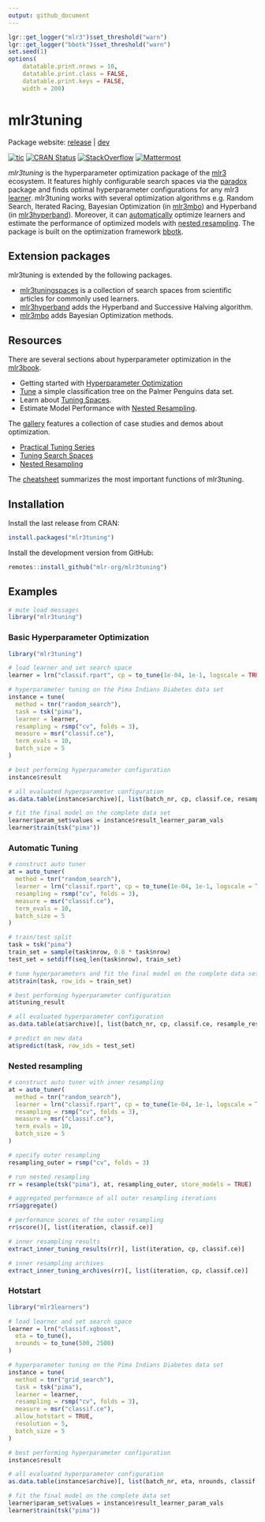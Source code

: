 ```yaml
---
output: github_document
---
```


```r
lgr::get_logger("mlr3")$set_threshold("warn")
lgr::get_logger("bbotk")$set_threshold("warn")
set.seed(1)
options(
    datatable.print.nrows = 10,
    datatable.print.class = FALSE,
    datatable.print.keys = FALSE,
    width = 200)
```

# mlr3tuning

Package website: [release](https://mlr3tuning.mlr-org.com/) | [dev](https://mlr3tuning.mlr-org.com/dev/)

<!-- badges: start -->
[![tic](https://github.com/mlr-org/mlr3tuning/workflows/tic/badge.svg?branch=main)](https://github.com/mlr-org/mlr3tuning/actions)
[![CRAN Status](https://www.r-pkg.org/badges/version-ago/mlr3tuning)](https://cran.r-project.org/package=mlr3tuning)
[![StackOverflow](https://img.shields.io/badge/stackoverflow-mlr3-orange.svg)](https://stackoverflow.com/questions/tagged/mlr3)
[![Mattermost](https://img.shields.io/badge/chat-mattermost-orange.svg)](https://lmmisld-lmu-stats-slds.srv.mwn.de/mlr_invite/)
<!-- badges: end -->

*mlr3tuning* is the hyperparameter optimization package of the [mlr3](https://mlr-org.com/) ecosystem.
It features highly configurable search spaces via the [paradox](https://github.com/mlr-org/paradox) package and finds optimal hyperparameter configurations for any mlr3 [learner](https://github.com/mlr-org/mlr3learners).
mlr3tuning works with several optimization algorithms e.g. Random Search, Iterated Racing, Bayesian Optimization (in [mlr3mbo](https://github.com/mlr-org/mlr3mbo)) and Hyperband (in [mlr3hyperband](https://github.com/mlr-org/mlr3hyperband)).
Moreover, it can [automatically](https://mlr3book.mlr-org.com/optimization.html#sec-autotuner) optimize learners and estimate the performance of optimized models with [nested resampling](https://mlr3book.mlr-org.com/optimization.html#sec-nested-resampling).
The package is built on the optimization framework [bbotk](https://github.com/mlr-org/bbotk).

## Extension packages

mlr3tuning is extended by the following packages.

* [mlr3tuningspaces](https://github.com/mlr-org/mlr3tuningspaces) is a collection of search spaces from scientific articles for commonly used learners.
* [mlr3hyperband](https://github.com/mlr-org/mlr3hyperband) adds the Hyperband and Successive Halving algorithm.
* [mlr3mbo](https://github.com/mlr-org/mlr3mbo) adds Bayesian Optimization methods.

## Resources

There are several sections about hyperparameter optimization in the [mlr3book](https://mlr3book.mlr-org.com).

* Getting started with [Hyperparameter Optimization](https://mlr3book.mlr-org.com/optimization.html)
* [Tune](https://mlr3book.mlr-org.com/optimization.html#sec-tuning-instance) a simple classification tree on the Palmer Penguins data set.
* Learn about [Tuning Spaces](https://mlr3book.mlr-org.com/technical.html#sec-tuning-space).
* Estimate Model Performance with [Nested Resampling](https://mlr3book.mlr-org.com/optimization.html#sec-model-performance).

The [gallery](https://mlr-org.com/gallery.html#category:tuning) features a collection of case studies and demos about optimization.

* [Practical Tuning Series](https://mlr-org.com/gallery.html#category:practical_tuning_series)
* [Tuning Search Spaces](https://mlr3book.mlr-org.com/optimization.html#searchspace)
* [Nested Resampling](https://mlr3book.mlr-org.com/optimization.html#nested-resampling)

The [cheatsheet](https://cheatsheets.mlr-org.com/mlr3tuning.pdf) summarizes the most important functions of mlr3tuning.

## Installation

Install the last release from CRAN:

```r
install.packages("mlr3tuning")
```

Install the development version from GitHub:

```r
remotes::install_github("mlr-org/mlr3tuning")
```

## Examples

```r
# mute load messages
library("mlr3tuning")
```

### Basic Hyperparameter Optimization

```r
library("mlr3tuning")

# load learner and set search space
learner = lrn("classif.rpart", cp = to_tune(1e-04, 1e-1, logscale = TRUE))

# hyperparameter tuning on the Pima Indians Diabetes data set
instance = tune(
  method = tnr("random_search"),
  task = tsk("pima"),
  learner = learner,
  resampling = rsmp("cv", folds = 3),
  measure = msr("classif.ce"),
  term_evals = 10,
  batch_size = 5
)

# best performing hyperparameter configuration
instance$result

# all evaluated hyperparameter configuration
as.data.table(instance$archive)[, list(batch_nr, cp, classif.ce, resample_result)]

# fit the final model on the complete data set
learner$param_set$values = instance$result_learner_param_vals
learner$train(tsk("pima"))
```

### Automatic Tuning

```r
# construct auto tuner
at = auto_tuner(
  method = tnr("random_search"),
  learner = lrn("classif.rpart", cp = to_tune(1e-04, 1e-1, logscale = TRUE)),
  resampling = rsmp("cv", folds = 3),
  measure = msr("classif.ce"),
  term_evals = 10,
  batch_size = 5
)

# train/test split
task = tsk("pima")
train_set = sample(task$nrow, 0.8 * task$nrow)
test_set = setdiff(seq_len(task$nrow), train_set)

# tune hyperparameters and fit the final model on the complete data set in one go
at$train(task, row_ids = train_set)

# best performing hyperparameter configuration
at$tuning_result

# all evaluated hyperparameter configuration
as.data.table(at$archive)[, list(batch_nr, cp, classif.ce, resample_result)]

# predict on new data
at$predict(task, row_ids = test_set)
```

### Nested resampling

```r
# construct auto tuner with inner resampling
at = auto_tuner(
  method = tnr("random_search"),
  learner = lrn("classif.rpart", cp = to_tune(1e-04, 1e-1, logscale = TRUE)),
  resampling = rsmp("cv", folds = 3),
  measure = msr("classif.ce"),
  term_evals = 10,
  batch_size = 5
)

# specify outer resampling
resampling_outer = rsmp("cv", folds = 3)

# run nested resampling
rr = resample(tsk("pima"), at, resampling_outer, store_models = TRUE)

# aggregated performance of all outer resampling iterations
rr$aggregate()

# performance scores of the outer resampling
rr$score()[, list(iteration, classif.ce)]

# inner resampling results
extract_inner_tuning_results(rr)[, list(iteration, cp, classif.ce)]

# inner resampling archives
extract_inner_tuning_archives(rr)[, list(iteration, cp, classif.ce)]
```

### Hotstart

```r
library("mlr3learners")

# load learner and set search space
learner = lrn("classif.xgboost",
  eta = to_tune(),
  nrounds = to_tune(500, 2500)
)

# hyperparameter tuning on the Pima Indians Diabetes data set
instance = tune(
  method = tnr("grid_search"),
  task = tsk("pima"),
  learner = learner,
  resampling = rsmp("cv", folds = 3),
  measure = msr("classif.ce"),
  allow_hotstart = TRUE,
  resolution = 5,
  batch_size = 5
)

# best performing hyperparameter configuration
instance$result

# all evaluated hyperparameter configuration
as.data.table(instance$archive)[, list(batch_nr, eta, nrounds, classif.ce, resample_result)]

# fit the final model on the complete data set
learner$param_set$values = instance$result_learner_param_vals
learner$train(tsk("pima"))
```
